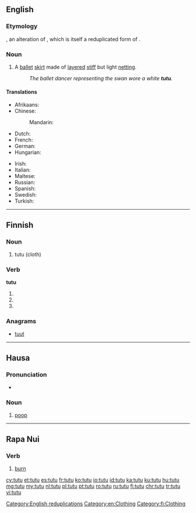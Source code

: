 {{also|Tutu|tutú|tutù|tutū|tütü|tūtū|tự tử}}
==English==

===Etymology===
{{borrowing|fr|tutu|lang=en}}, an alteration of {{m|fr|cucu}}, which is itself a reduplicated form of {{m|fr|cul||butt, bum, arse}}.

===Noun===
{{en-noun}}

# A [[ballet]] [[skirt]] made of [[layered]] [[stiff]] but light [[netting]].
#: ''The ballet dancer representing the swan wore a white '''tutu'''.''

====Translations====
{{trans-top|ballet skirt}}
* Afrikaans: {{t|af|tutu}}
* Chinese:
*: Mandarin: {{t|cmn|芭蕾舞裙|tr=bālěiwǔqún|sc=Hani}}
* Dutch: {{t+|nl|tutu|m}}
* French: {{t+|fr|tutu|m}}
* German: {{t+|de|Tutu|n}}
* Hungarian: {{t+|hu|tütü}}
{{trans-mid}}
* Irish: {{t|ga|tútú|m}}
* Italian: {{t|it|tutù|m}}
* Maltese: {{t|mt|tutu|m}}
* Russian: {{t+|ru|пачка|f|tr=páčka|sc=Cyrl}}
* Spanish: {{t+|es|tutú|m}}
* Swedish: {{t|sv|tutu|c}}
* Turkish: {{t+|tr|tütü}}
{{trans-bottom}}

[[Category:English reduplications]]
[[Category:en:Clothing]]

----

==Finnish==

===Noun===
{{fi-noun}}

# tutu (cloth)

===Verb===
'''tutu'''

# {{fi-form of|type=verb|mood=indicative|tense=present connegative|tutua}}
# {{fi-form of|type=verb|pr=second-person|pl=singular|mood=imperative|tense=present|tutua}}
# {{fi-form of|type=verb|pr=second-person|pl=singular|mood=imperative|tense=present connegative|tutua}}

===Anagrams===
* [[tuut#Finnish|tuut]]

[[Category:fi:Clothing]]

----

==Hausa==

===Pronunciation===
* {{hyphenation|tū|tù|lang=ha}}

===Noun===
{{head|ha|noun|g=m}}

# {{label|ha|childish|or|humorous}} [[poop]]

----

==Rapa Nui==

===Verb===
{{head|rap|verb}}

# [[burn]]

[[cy:tutu]]
[[et:tutu]]
[[es:tutu]]
[[fr:tutu]]
[[ko:tutu]]
[[io:tutu]]
[[id:tutu]]
[[ka:tutu]]
[[ku:tutu]]
[[hu:tutu]]
[[mg:tutu]]
[[my:tutu]]
[[nl:tutu]]
[[pl:tutu]]
[[pt:tutu]]
[[ro:tutu]]
[[ru:tutu]]
[[fi:tutu]]
[[chr:tutu]]
[[tr:tutu]]
[[vi:tutu]]